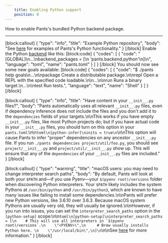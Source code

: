```yaml
---
    title: Enabling Python support
    position: 0
---
```


How to enable Pants's bundled Python backend package.

---

[block:callout]
{
  "type": "info",
  "title": "Example Python repository",
  "body": "See [here](https://github.com/pantsbuild/example-python) for examples of Pants's Python functionality."
}
[/block]
Enable the Python [backend](doc:enabling-backends) like this:
[block:code]
{
  "codes": [
    {
      "code": "[GLOBAL]\n...\nbackend_packages = [\n  'pants.backend.python'\n]\n",
      "language": "toml",
      "name": "pants.toml"
    }
  ]
}
[/block]
You should now see some new goals available:
[block:code]
{
  "codes": [
    {
      "code": "$ ./pants help goals\n...\n\npackage       Create a distributable package.\n\nrepl          Open a REPL with the specified code loadable.\n\n...\n\nrun           Runs a binary target.\n...\n\ntest          Run tests.",
      "language": "text",
      "name": "Shell"
    }
  ]
}
[/block]

[block:callout]
{
  "type": "info",
  "title": "Have content in your `__init__.py` files?",
  "body": "Pants automatically uses all relevant `__init__.py` files, even if dependency inference does not include the files and you don't add it to the `dependencies` fields of your targets.\n\nThis works if you have empty `__init__.py` files, like most Python projects do; but if you have actual code in your `__init__.py` files, you should turn on this option in your `pants.toml`:\n\n```toml\n[python-infer]\ninits = true\n```\n\nThis option will cause Pants to infer \"proper\" dependencies on any ancestor `__init__.py` file. If you run `./pants dependencies project/util/foo.py`, you should see `project/__init__.py` and `project/util/__init__.py` show up. This will ensure that any of the `dependencies` of your `__init__.py` files are included."
}
[/block]

[block:callout]
{
  "type": "warning",
  "title": "macOS users: you may need to change interpreter search paths",
  "body": "By default, Pants will look at both your `$PATH` and—if you use Pyenv—your `$(pyenv root)/versions` folder when discovering Python interpreters. Your `$PATH` likely includes the system Pythons at `/usr/bin/python` and `/usr/bin/python3`, which are known to have many issues like failing to install some dependencies.\n\nPants will prefer new Python versions, like 3.6.10 over 3.6.3. Because macOS system Pythons are usually very old, they will usually be ignored.\n\nHowever, if you run into issues, you can set the `interpreter_search_paths` option in the `[python-setup]` scope:\n\n```toml\n[python-setup]\ninterpreter_search_paths = [\n    # This will use all interpreters in `$(pyenv root)/versions`.\n    \"<PYENV>\",\n     # Brew usually installs Python here. \n    \"/usr/local/bin\",\n]\n```\n\nSee [here](doc:python-interpreter-compatibility#changing-the-interpreter-search-path) for more information."
}
[/block]